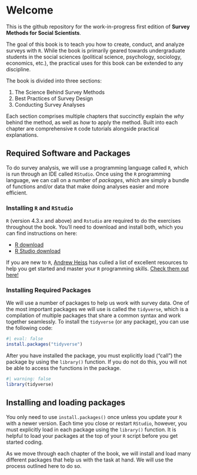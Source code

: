 <style>
  body {
  background-image: ("smss-hex.png");
  background-size: cover;
  background-repeat: no-repeat;
}
  
</style>

# Welcome {.unnumbered}

This is the github repository for the work-in-progress first edition of **Survey Methods for Social Scientists**. 

The goal of this book is to teach you how to create, conduct, and analyze surveys with `R`. While the book is primarily geared towards undergraduate students in the social sciences (political science, psychology, sociology, economics, etc.), the practical uses for this book can be extended to any discipline. 

The book is divided into three sections:

1. The Science Behind Survey Methods
2. Best Practices of Survey Design
3. Conducting Survey Analyses

Each section comprises multiple chapters that succinctly explain the _why_ behind the method, as well as _how_ to apply the method. Built into each chapter are comprehensive `R` code tutorials alongside practical explanations.

## Required Software and Packages

To do survey analysis, we will use a programming language called `R`, which is run through an IDE called `RStudio`. Once using the `R` programming language, we can call on a number of _packages_, which are simply a bundle of functions and/or data that make doing analyses easier and more efficient. 

### Installing `R` and `RStudio`

`R` (version 4.3.x and above) and `Rstudio` are required to do the exercises throughout the book. You'll need to download and install both, which you can find instructions on here:

- [R download](https://cran.r-project.org/)
- [R Studio download](https://posit.co/download/rstudio-desktop/)

If you are new to `R`, [Andrew Heiss](https://www.andrewheiss.com/) has culled a list of excellent resources to help you get started and master your `R` programming skills. [Check them out here!](https://datavizs22.classes.andrewheiss.com/resource/r/)


### Installing Required Packages
We will use a number of packages to help us work with survey data. One of the most important packages we will use is called the `tidyverse`, which is a compilation of multiple packages that share a common syntax and work together seamlessly. To install the `tidyverse` (or any package), you can use the following code:

```r
#| eval: false
install.packages("tidyverse")
```

After you have installed the package, you must explicitly load ("call") the package by using the `library()` function. If you do not do this, you will not be able to access the functions in the package.  

```r
#| warning: false
library(tidyverse)
```

::: {.callout-tip}
## Installing and loading packages

You only need to use `install.packages()` once unless you update your `R` with a newer version. Each time you close or restart `RStudio`, however, you must explicitly load in each package using the `library()` function. It is helpful to load your packages at the top of your `R` script before you get started coding. 

:::

As we move through each chapter of the book, we will install and load many different packages that help us with the task at hand. We will use the process outlined here to do so.






